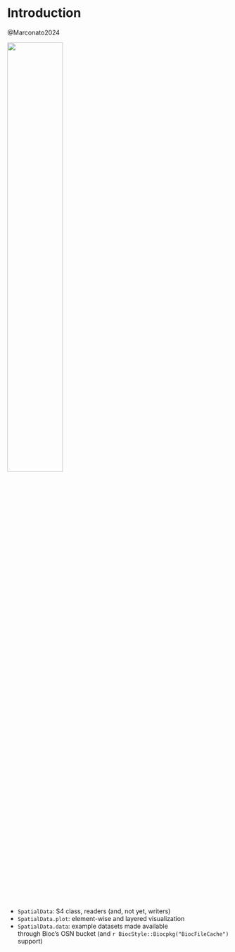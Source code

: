 # Introduction

@Marconato2024

![](images/SpatialData.png){width=50%}

- `SpatialData`: S4 class, readers (and, not yet, writers)
- `SpatialData.plot`: element-wise and layered visualization
- `SpatialData.data`: example datasets made available  
through Bioc's OSN bucket (and `r BiocStyle::Biocpkg("BiocFileCache")` support)
